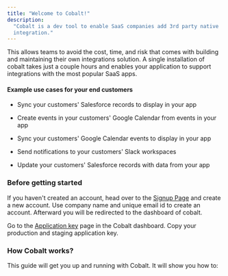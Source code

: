 ```yaml
---
title: "Welcome to Cobalt!"
description:
  "Cobalt is a dev tool to enable SaaS companies add 3rd party native
  integration."
---
```


This allows teams to avoid the cost, time, and risk that comes with building and
maintaining their own integrations solution. A single installation of cobalt
takes just a couple hours and enables your application to support integrations
with the most popular SaaS apps.

#### Example use cases for your end customers

- Sync your customers' Salesforce records to display in your app

- Create events in your customers' Google Calendar from events in your app

- Sync your customers' Google Calendar events to display in your app

- Send notifications to your customers' Slack workspaces

- Update your customers' Salesforce records with data from your app

### Before getting started

If you haven't created an account, head over to the
[Signup Page](https://gocobalt.io/sign-up) and create a new account. Use company
name and unique email id to create an account. Afterward you will be redirected
to the dashboard of cobalt.

Go to the [Application key](https://gocobalt.io) page in the Cobalt dashboard.
Copy your production and staging application key.

### How Cobalt works?

This guide will get you up and running with Cobalt. It will show you how to:

<CardGroup>

<Card
  title="Setup App events"
  icon="gear"
  href="/cobalt/getting-started/setup-app-events"
/>
<Card
  title="Enable & configure Apps"
  icon="toggle-on"
  href="/cobalt/getting-started/enable-and-configure-app"
/>
<Card
  title="Create a linked account"
  icon="link"
  href="/cobalt/getting-started/create-a-linked-account"
/>
<Card
  title="Add to integrations your frontend application"
  icon="laptop-code"
  href="/cobalt/getting-started/add-to-your-frontend"
/>

</CardGroup>
